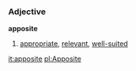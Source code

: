 ===Adjective===
'''apposite'''

# [[appropriate]], [[relevant]], [[well-suited]]

[[it:apposite]]
[[pl:Apposite]]